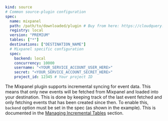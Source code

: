 ```yaml copy
kind: source
# Common source-plugin configuration
spec:
  name: mixpanel
  path: /path/to/downloaded/plugin # Buy from here: https://cloudquery.io/integrations/mixpanel
  registry: local
  version: "PREMIUM"
  tables: ["*"]
  destinations: ["DESTINATION_NAME"]
  # Mixpanel specific configuration
  spec:
    backend: local
    concurrency: 10000
    username: "<YOUR_SERVICE_ACCOUNT_USER_HERE>"
    secret: "<YOUR_SERVICE_ACCOUNT_SECRET_HERE>"
    project_id: 12345 # Your project ID
```

The Mixpanel plugin supports incremental syncing for event data. This means that only new events will be fetched from Mixpanel and loaded into your destination. This is done by keeping track of the last event fetched and only fetching events that has been created since then.
To enable this, `backend` option must be set in the spec (as shown in the example). This is documented in the [Managing Incremental Tables](/docs/advanced-topics/managing-incremental-tables) section.
